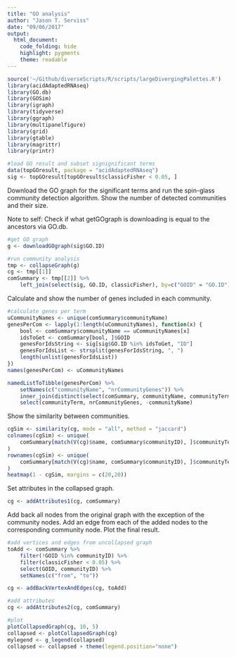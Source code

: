 ```yaml
---
title: "GO analysis"
author: "Jason T. Serviss"
date: "09/06/2017"
output:
  html_document:
    code_folding: hide
    highlight: pygments
    theme: readable
---
```


```r
source('~/Github/diverseScripts/R/scripts/largeDivergingPalettes.R')
library(acidAdaptedRNAseq)
library(GO.db)
library(GOSim)
library(igraph)
library(tidyverse)
library(ggraph)
library(multipanelfigure)
library(grid)
library(gtable)
library(magrittr)
library(printr)
```

```r
#load GO result and subset signignificant terms
data(topGOresult, package = "acidAdaptedRNAseq")
sig <- topGOresult[topGOresult$classicFisher < 0.05, ]
```

Download the GO graph for the significant terms and run the spin-glass community
detection algorithm. Show the number of detected communities and their size.

Note to self: Check if what getGOgraph is downloading is equal to the ancestors 
via GO.db.
```r
#get GO graph
g <- downloadGOgraph(sig$GO.ID)

#run community analysis
tmp <- collapseGraph(g)
cg <- tmp[[1]]
comSummary <- tmp[[2]] %>%
    left_join(select(sig, GO.ID, classicFisher), by=c("GOID" = "GO.ID"))
```

Calculate and show the number of genes included in each community.
```r
#calculate genes per term
uCommunityNames <- unique(comSummary$communityName)
genesPerCom <- lapply(1:length(uCommunityNames), function(x) {
    bool <- comSummary$communityName == uCommunityNames[x]
    idsToGet <- comSummary[bool, ]$GOID
    genesForIdsString <- sig[sig$GO.ID %in% idsToGet, "ID"]
    genesForIdsList <- strsplit(genesForIdsString, ", ")
    length(unlist(genesForIdsList))
})
names(genesPerCom) <- uCommunityNames

namedListToTibble(genesPerCom) %>%
    setNames(c("communityName", "nrCommunityGenes")) %>%
    inner_join(distinct(select(comSummary, communityName, communityTerm))) %>%
    select(communityTerm, nrCommunityGenes, -communityName)
```

Show the similarity between communities.
```r
cgSim <- similarity(cg, mode = "all", method = "jaccard")
colnames(cgSim) <- unique(
    comSummary[match(V(cg)$name, comSummary$communityID), ]$communityTerm
)
rownames(cgSim) <- unique(
    comSummary[match(V(cg)$name, comSummary$communityID), ]$communityTerm
)
heatmap(1 - cgSim, margins = c(20,20))
```

Set attributes in the collapsed graph.
```r
cg <- addAttributes1(cg, comSummary)
```

Add back all nodes from the original graph with the exception of the community
nodes. Add an edge from each of the added nodes to the corresponding community
node. Plot the final result.

```r

#add vertices and edges from uncollapsed graph
toAdd <- comSummary %>%
    filter(!GOID %in% communityID) %>%
    filter(classicFisher < 0.05) %>%
    select(GOID, communityID) %>%
    setNames(c("from", "to"))

cg <- addBackVertexAndEdges(cg, toAdd)

#add attributes
cg <- addAttributes2(cg, comSummary)

#plot
plotCollapsedGraph(cg, 10, 5)
collapsed <- plotCollapsedGraph(cg)
mylegend <- g_legend(collapsed)
collapsed <- collapsed + theme(legend.position="none")
```
